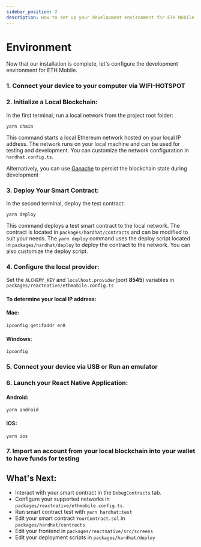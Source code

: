 ```yaml
---
sidebar_position: 2
description: How to set up your development environment for ETH Mobile.
---
```



# Environment

Now that our installation is complete, let's configure the development environment for ETH Mobile.

### 1. Connect your device to your computer via WIFI-HOTSPOT

### 2. **Initialize a Local Blockchain**:

In the first terminal, run a local network from the project root folder:

```
yarn chain
```

This command starts a local Ethereum network hosted on your local IP address. The network runs on your local machine and can be used for testing and development. You can customize the network configuration in `hardhat.config.ts`.

Alternatively, you can use [Ganache](https://archive.trufflesuite.com/ganache/) to persist the blockchain state during development

### 3. **Deploy Your Smart Contract**:

In the second terminal, deploy the test contract:

```
yarn deploy
```

This command deploys a test smart contract to the local network. The contract is located in `packages/hardhat/contracts` and can be modified to suit your needs. The `yarn deploy` command uses the deploy script located in `packages/hardhat/deploy` to deploy the contract to the network. You can also customize the deploy script.

### 4. **Configure the local provider**:

Set the `ALCHEMY_KEY` and `localhost.provider`(port **8545**) variables in `packages/reactnative/ethmobile.config.ts`

#### To determine your local IP address:

#### Mac:

```
ipconfig getifaddr en0
```

#### Windows:

```
ipconfig
```

### 5. Connect your device via USB or Run an emulator

### 6. Launch your React Native Application:

#### Android:

```
yarn android
```

#### IOS:

```
yarn ios
```

### 7. Import an account from your local blockchain into your wallet to have funds for testing

## What's Next:

- Interact with your smart contract in the `DebugContracts` tab.
- Configure your supported networks in `packages/reactnative/ethmobile.config.ts`.
- Run smart contract test with `yarn hardhat:test`
- Edit your smart contract `YourContract.sol` in `packages/hardhat/contracts`
- Edit your frontend in `packages/reactnative/src/screens`
- Edit your deployment scripts in `packages/hardhat/deploy`
